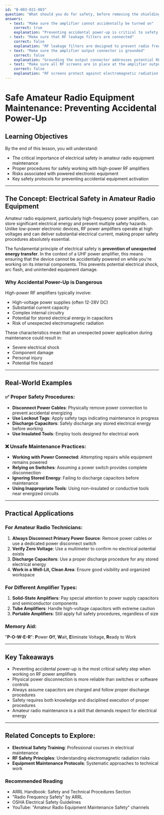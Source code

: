 ```yaml
---
id: "B-003-021-003"
question: "What should you do for safety, before removing the shielding on a UHF power amplifier?"
answers:
  - text: "Make sure the amplifier cannot accidentally be turned on"
    correct: true
    explanation: "Preventing accidental power-up is critical to safety when working with RF power amplifiers. This means disconnecting power sources, removing power cables, or using physical lockout procedures to ensure the amplifier cannot be energized while you're working on its internal components. Power amplifiers store significant electrical energy and can pose serious electrical shock risks if unexpectedly activated during maintenance."
  - text: "Make sure that RF leakage filters are connected"
    correct: false
    explanation: "RF leakage filters are designed to prevent radio frequency interference, not to provide electrical safety. While important for equipment performance, they do not prevent the amplifier from being powered on or protect the technician from electrical hazards. Relying on RF filters as a safety measure would be incorrect and potentially dangerous."
  - text: "Make sure the amplifier output connector is grounded"
    correct: false
    explanation: "Grounding the output connector addresses potential RF safety and equipment protection issues, but it does not prevent the amplifier from being accidentally turned on. Grounding alone is insufficient to protect a technician working inside the amplifier's shielding and does not eliminate the risk of electrical shock from unexpected power application."
  - text: "Make sure all RF screens are in place at the amplifier output connector"
    correct: false
    explanation: "RF screens protect against electromagnetic radiation and help maintain signal integrity, but they do not provide electrical safety or prevent the amplifier from being powered on. These screens are a performance and interference mitigation feature, not a safety mechanism for preventing accidental power-up during maintenance."
---
```


# Safe Amateur Radio Equipment Maintenance: Preventing Accidental Power-Up

## Learning Objectives
By the end of this lesson, you will understand:
- The critical importance of electrical safety in amateur radio equipment maintenance
- Proper procedures for safely working with high-power RF amplifiers
- Risks associated with powered electronic equipment
- Key safety protocols for preventing accidental equipment activation

---

## The Concept: Electrical Safety in Amateur Radio Equipment

Amateur radio equipment, particularly high-frequency power amplifiers, can store significant electrical energy and present multiple safety hazards. Unlike low-power electronic devices, RF power amplifiers operate at high voltages and can deliver substantial electrical current, making proper safety procedures absolutely essential.

The fundamental principle of electrical safety is **prevention of unexpected energy transfer**. In the context of a UHF power amplifier, this means ensuring that the device cannot be accidentally powered on while you're working on its internal components. This prevents potential electrical shock, arc flash, and unintended equipment damage.

### Why Accidental Power-Up is Dangerous

High-power RF amplifiers typically involve:
- High-voltage power supplies (often 12-28V DC)
- Substantial current capacity
- Complex internal circuitry
- Potential for stored electrical energy in capacitors
- Risk of unexpected electromagnetic radiation

These characteristics mean that an unexpected power application during maintenance could result in:
- Severe electrical shock
- Component damage
- Personal injury
- Potential fire hazard

---

## Real-World Examples

### ✅ Proper Safety Procedures:
- **Disconnect Power Cables**: Physically remove power connection to prevent accidental energizing
- **Use Lockout Tags**: Apply safety tags indicating maintenance in progress
- **Discharge Capacitors**: Safely discharge any stored electrical energy before working
- **Use Insulated Tools**: Employ tools designed for electrical work

### ❌ Unsafe Maintenance Practices:
- **Working with Power Connected**: Attempting repairs while equipment remains powered
- **Relying on Switches**: Assuming a power switch provides complete disconnection
- **Ignoring Stored Energy**: Failing to discharge capacitors before maintenance
- **Using Inappropriate Tools**: Using non-insulated or conductive tools near energized circuits

---

## Practical Applications

### For Amateur Radio Technicians:
1. **Always Disconnect Primary Power Source**: Remove power cables or use a dedicated power disconnect switch
2. **Verify Zero Voltage**: Use a multimeter to confirm no electrical potential exists
3. **Discharge Capacitors**: Use a proper discharge procedure for any stored electrical energy
4. **Work in a Well-Lit, Clean Area**: Ensure good visibility and organized workspace

### For Different Amplifier Types:
1. **Solid-State Amplifiers**: Pay special attention to power supply capacitors and semiconductor components
2. **Tube Amplifiers**: Handle high-voltage capacitors with extreme caution
3. **Portable Amplifiers**: Still apply full safety procedures, regardless of size

### Memory Aid:
"**P-O-W-E-R**": **P**ower **O**ff, **W**ait, **E**liminate Voltage, **R**eady to Work

---

## Key Takeaways

- Preventing accidental power-up is the most critical safety step when working on RF power amplifiers
- Physical power disconnection is more reliable than switches or software controls
- Always assume capacitors are charged and follow proper discharge procedures
- Safety requires both knowledge and disciplined execution of proper procedures
- Amateur radio maintenance is a skill that demands respect for electrical energy

---

## Related Concepts to Explore:
- **Electrical Safety Training**: Professional courses in electrical maintenance
- **RF Safety Principles**: Understanding electromagnetic radiation risks
- **Equipment Maintenance Protocols**: Systematic approaches to technical work

### Recommended Reading
- ARRL Handbook: Safety and Technical Procedures Section
- "Radio Frequency Safety" by ARRL
- OSHA Electrical Safety Guidelines
- YouTube: "Amateur Radio Equipment Maintenance Safety" channels